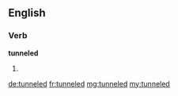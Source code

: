 ==English==

===Verb===
'''tunneled'''

# {{US}} {{en-past of|tunnel}}

[[de:tunneled]]
[[fr:tunneled]]
[[mg:tunneled]]
[[my:tunneled]]